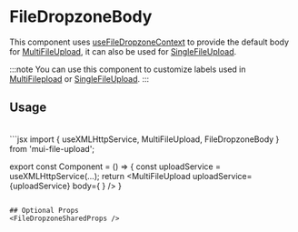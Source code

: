 
# FileDropzoneBody

This component uses [useFileDropzoneContext](../../hooks/useFileDropzoneContext) to provide the default body for 
[MultiFileUpload](../basics/MultiFileUpload), it can also be used for [SingleFileUpload](../basics/SingleFileUpload). 

:::note
You can use this component to customize labels used in [MultiFilepload](../basics/MultiFileUpload) or [SingleFileUpload](../basics/SingleFileUpload).
:::

## Usage
<CustomFileDropzoneBodyUsage />

<br/>
```jsx
import { useXMLHttpService, MultiFileUpload, FileDropzoneBody } from 'mui-file-upload';

export const Component = () => {
  const uploadService = useXMLHttpService(...);
  return <MultiFileUpload
    uploadService={uploadService}
    body={
      <FileDropzoneBody
        title='Custom Title'
        openFileSelectorTitle='Custom Browse Files Title'
        dropTitle='Custom Drop Title'
        disabledTitle='Custom Disabled Title'
        dragRejectedTitle='Custom Rejected Title'
        fileOverloadTitle='Custom Too Many Files'
      />
    }
  />
}
```

## Optional Props
<FileDropzoneSharedProps />
